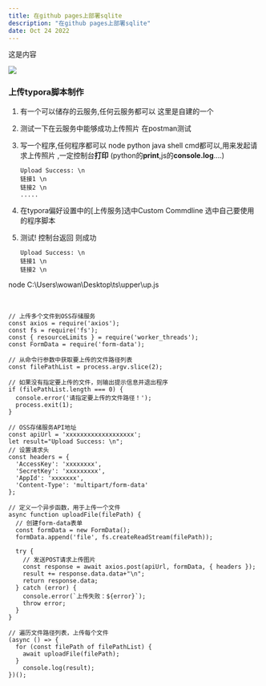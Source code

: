 ```yaml
---
title: 在github pages上部署sqlite
description: "在github pages上部署sqlite"
date: Oct 24 2022
---
```

这是内容

<img src="http://jgbim.qhfct.com:9998/public/image/979b59b6669c4c2084cc09944b34ba0a.png" />

### 上传typora脚本制作

1. 有一个可以储存的云服务,任何云服务都可以  这里是自建的一个

2. 测试一下在云服务中能够成功上传照片  在postman测试

3. 写一个程序,任何程序都可以 node python java shell cmd都可以,用来发起请求上传照片 ,一定控制台**打印** (python的**print**,js的**console.log**....)

   ```
   Upload Success: \n
   链接1 \n
   链接2 \n
   .....
   ```

4. 在typora偏好设置中的[上传服务]选中Custom Commdline 选中自己要使用的程序脚本

   

5. 测试! 控制台返回 则成功

   ```
   Upload Success: \n
   链接1 \n
   链接2 \n
   ```

node C:\Users\wowan\Desktop\ts\upper\up.js 

​	

```
// 上传多个文件到OSS存储服务
const axios = require('axios');
const fs = require('fs');
const { resourceLimits } = require('worker_threads');
const FormData = require('form-data');

// 从命令行参数中获取要上传的文件路径列表
const filePathList = process.argv.slice(2);

// 如果没有指定要上传的文件，则输出提示信息并退出程序
if (filePathList.length === 0) {
  console.error('请指定要上传的文件路径！');
  process.exit(1);
}

// OSS存储服务API地址
const apiUrl = 'xxxxxxxxxxxxxxxxxxx';
let result="Upload Success: \n";
// 设置请求头
const headers = {
  'AccessKey': 'xxxxxxxx',
  'SecretKey': 'xxxxxxxxx',
  'AppId': 'xxxxxxx',
  'Content-Type': 'multipart/form-data'
};

// 定义一个异步函数，用于上传一个文件
async function uploadFile(filePath) {
  // 创建form-data表单
  const formData = new FormData();
  formData.append('file', fs.createReadStream(filePath));

  try {
    // 发送POST请求上传图片
    const response = await axios.post(apiUrl, formData, { headers });
    result += response.data.data+"\n";
    return response.data;
  } catch (error) {
    console.error(`上传失败：${error}`);
    throw error;
  }
}

// 遍历文件路径列表，上传每个文件
(async () => {
  for (const filePath of filePathList) {
    await uploadFile(filePath);
  }
    console.log(result);
})();



```


